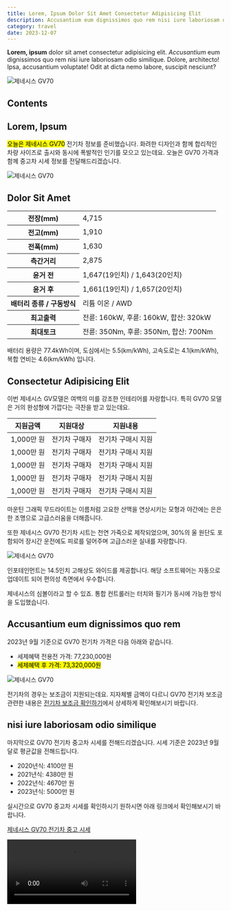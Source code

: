 ```yaml
---
title: Lorem, Ipsum Dolor Sit Amet Consectetur Adipisicing Elit
description: Accusantium eum dignissimos quo rem nisi iure laboriosam odio similique. Dolore, architecto! Ipsa, accusantium voluptate! Odit at dicta nemo labore, suscipit nesciunt?
category: travel
date: 2023-12-07
---
```


**Lorem, ipsum** dolor sit amet consectetur adipisicing elit. _Accusantium_ eum dignissimos quo rem nisi iure laboriosam odio similique. Dolore, architecto! Ipsa, accusantium voluptate! Odit at dicta nemo labore, suscipit nesciunt?

<Image src="/test/01.jpg" alt="제네시스 GV70" />

## Contents

## Lorem, Ipsum

<mark>오늘은 제네시스 GV70</mark> 전기차 정보를 준비했습니다. 화려한 디자인과 함께 합리적인 차량 사이즈로
출시와 동시에 폭발적인 인기를 모으고 있는데요. 오늘은 GV70 가격과 함께 중고차 시세 정보를 전달해드리겠습니다.

<Link url="https://github.com/" />
<Link url="https://velog.io/@kec0130/Intersection-Observer-Page-Navigation" />
<Link url="https://blog.naver.com/kec30/223225222018" />

<Image src="/test/02.jpg" alt="제네시스 GV70" caption="Hi, I'm a bird." />

## Dolor Sit Amet

<table>
  <tbody>
    <tr>
      <th>전장(mm)</th>
      <td>4,715</td>
    </tr>
    <tr>
      <th>전고(mm)</th>
      <td>1,910</td>
    </tr>
    <tr>
      <th>전폭(mm)</th>
      <td>1,630</td>
    </tr>
    <tr>
      <th>측간거리</th>
      <td>2,875</td>
    </tr>
    <tr>
      <th>윤거 전</th>
      <td>1,647(19인치) / 1,643(20인치)</td>
    </tr>
    <tr>
      <th>윤거 후</th>
      <td>1,661(19인치) / 1,657(20인치)</td>
    </tr>
    <tr>
      <th>배터리 종류 / 구동방식</th>
      <td>리튬 이온 / AWD</td>
    </tr>
    <tr>
      <th>최고출력</th>
      <td>전륜: 160kW, 후륜: 160kW, 합산: 320kW</td>
    </tr>
    <tr>
      <th>최대토크</th>
      <td>전륜: 350Nm, 후륜: 350Nm, 합산: 700Nm</td>
    </tr>
  </tbody>
</table>

배터리 용량은 77.4kWh이며, 도심에서는 5.5(km/kWh), 고속도로는 4.1(km/kWh), 복합 연비는 4.6(km/kWh) 입니다.

## Consectetur Adipisicing Elit

이번 제네시스 GV모델은 여백의 미를 강조한 인테리어를 자랑합니다. 특히 GV70 모델은 거의 완성형에 가깝다는 극찬을 받고 있는데요.

| 지원금액   | 지원대상      | 지원내용           |
| ---------- | ------------- | ------------------ |
| 1,000만 원 | 전기차 구매자 | 전기차 구매시 지원 |
| 1,000만 원 | 전기차 구매자 | 전기차 구매시 지원 |
| 1,000만 원 | 전기차 구매자 | 전기차 구매시 지원 |
| 1,000만 원 | 전기차 구매자 | 전기차 구매시 지원 |
| 1,000만 원 | 전기차 구매자 | 전기차 구매시 지원 |

마운틴 그래픽 무드라이트는 이름처럼 고요한 산맥을 연상시키는 모형과 야간에는 은은한 조명으로 고급스러움을 더해줍니다.

또한 제네시스 GV70 전기차 시트는 천연 가죽으로 제작되었으며, 30%의 울 원단도 포함되어 장시간 운전에도 피로를 덜어주며 고급스러운 실내를 자랑합니다.

<Image src="/test/01.jpg" alt="제네시스 GV70" caption="hello world" fullWidth={false} />

인포테인먼트는 14.5인치 고해상도 와이드를 제공합니다. 해당 소프트웨어는 자동으로 업데이트 되어 편의성 측면에서 우수합니다.

제네시스의 심볼이라고 할 수 있죠. 통합 컨트롤러는 터치와 필기가 동시에 가능한 방식을 도입했습니다.

## Accusantium eum dignissimos quo rem

2023년 9월 기준으로 GV70 전기차 가격은 다음 아래와 같습니다.

- 세제혜택 전용전 가격: 77,230,000원
- <mark>세제혜택 후 가격: 73,320,000원</mark>

<Image src="/test/02.jpg" alt="제네시스 GV70" fullWidth={false} />

전기차의 경우는 보조금이 지원되는데요. 지자체별 금액이 다르니 GV70 전기차 보조금 관련한 내용은 [전기차 보조금 확인하기](/)에서 상세하게 확인해보시기 바랍니다.

## nisi iure laboriosam odio similique

마지막으로 GV70 전기차 중고차 시세를 전해드리겠습니다. 시세 기준은 2023년 9월달로 평균값을 전해드립니다.

- 2020년식: 4100만 원
- 2021년식: 4380만 원
- 2022년식: 4670만 원
- 2023년식: 5000만 원

실시간으로 GV70 중고차 시세를 확인하시기 원하시면 아래 링크에서 확인해보시기 바랍니다.

[제네시스 GV70 전기차 중고 시세](https://github.com/)

<Video src="https://www.youtube.com/embed/jV1vkHv4zq8?si=G3CbccfxpaGmkPEz" caption="Gemini" />

